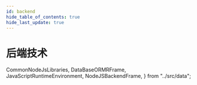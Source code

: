 ```yaml
---
id: backend
hide_table_of_contents: true
hide_last_update: true
---
```


# 后端技术

  CommonNodeJsLibraries,
  DataBaseORMRFrame,
  JavaScriptRuntimeEnvironment,
  NodeJSBackendFrame,
} from "../src/data";

<NavigationList title="JavaScript运行环境" dataSource={JavaScriptRuntimeEnvironment}/>

<NavigationList title="Node.js后端框架" dataSource={NodeJSBackendFrame}/>

<NavigationList title="数据库框架" dataSource={DataBaseORMRFrame}/>

<NavigationList title="常用的Node.js库" dataSource={CommonNodeJsLibraries}/>